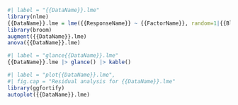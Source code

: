 
```{r}
#| label = "{{DataName}}.lme"
library(nlme)
{{DataName}}.lme = lme({{ResponseName}} ~ {{FactorName}}, random=1|{{BlockingName}}, data = {{DataName}})
library(broom)
augment({{DataName}}.lme)
anova({{DataName}}.lme)
```

```{r}
#| label = "glance{{DataName}}.lme"
{{DataName}}.lme |> glance() |> kable()
```

```{r}
#| label = "plot{{DataName}}.lme",
#| fig.cap = "Residual analysis for {{DataName}}.lme"
library(ggfortify)
autoplot({{DataName}}.lme)
```

